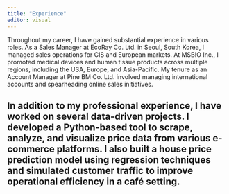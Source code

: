 ---
title: "Experience"
editor: visual
---

Throughout my career, I have gained substantial experience in various roles. As a Sales Manager at EcoRay Co. Ltd. in Seoul, South Korea, I managed sales operations for CIS and European markets. At MSBIO Inc., I promoted medical devices and human tissue products across multiple regions, including the USA, Europe, and Asia-Pacific. My tenure as an Account Manager at Pine BM Co. Ltd. involved managing international accounts and spearheading online sales initiatives.

In addition to my professional experience, I have worked on several data-driven projects. I developed a Python-based tool to scrape, analyze, and visualize price data from various e-commerce platforms. I also built a house price prediction model using regression techniques and simulated customer traffic to improve operational efficiency in a café setting.
---
